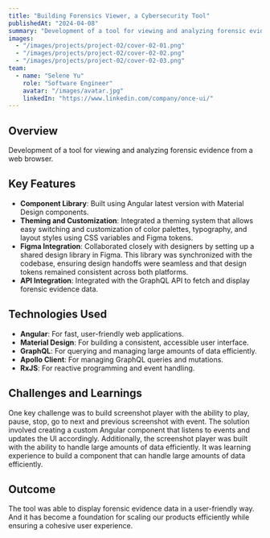 ```yaml
---
title: "Building Forensics Viewer, a Cybersecurity Tool"
publishedAt: "2024-04-08"
summary: "Development of a tool for viewing and analyzing forensic evidence from a web browser."
images:
  - "/images/projects/project-02/cover-02-01.png"
  - "/images/projects/project-02/cover-02-02.png"
  - "/images/projects/project-02/cover-02-03.png"
team:
  - name: "Selene Yu"
    role: "Software Engineer"
    avatar: "/images/avatar.jpg"
    linkedIn: "https://www.linkedin.com/company/once-ui/"
---
```


## Overview

Development of a tool for viewing and analyzing forensic evidence from a web browser.

## Key Features

- **Component Library**: Built using Angular latest version with Material Design components.
- **Theming and Customization**: Integrated a theming system that allows easy switching and customization of color palettes, typography, and layout styles using CSS variables and Figma tokens.
- **Figma Integration**: Collaborated closely with designers by setting up a shared design library in Figma. This library was synchronized with the codebase, ensuring design handoffs were seamless and that design tokens remained consistent across both platforms.
- **API Integration**: Integrated with the GraphQL API to fetch and display forensic evidence data.

## Technologies Used

- **Angular**: For fast, user-friendly web applications.
- **Material Design**: For building a consistent, accessible user interface.
- **GraphQL**: For querying and managing large amounts of data efficiently.
- **Apollo Client**: For managing GraphQL queries and mutations.
- **RxJS**: For reactive programming and event handling.

## Challenges and Learnings

One key challenge was to build screenshot player with the ability to play, pause, stop, go to next and previous screenshot with event. The solution involved creating a custom Angular component that listens to events and updates the UI accordingly. Additionally, the screenshot player was built with the ability to handle large amounts of data efficiently. It was learning experience to build a component that can handle large amounts of data efficiently.

## Outcome

The tool was able to display forensic evidence data in a user-friendly way. And it has become a foundation for scaling our products efficiently while ensuring a cohesive user experience.
